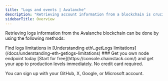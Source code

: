 ```yaml
---
title: "Logs and events | Avalanche"
description: "Retrieving account information from a blockchain is crucial for building decentralized applications. Logs methods are a powerful tool developers can use to retrieve information about smart contracts, transactions, and events on a blockchain."
sidebarTitle: Overview
---
```




Retrieving logs information from the Avalanche blockchain can be done by using the following methods:

<CardGroup>
  <Card title="eth_getLogs" href="/reference/avalanche-getlogs" icon="angle-right" horizontal />
  <Card title="eth_newFilter" href="/reference/avalanche-newfilter" icon="angle-right" horizontal />
</CardGroup>

<Info>
  Find logs limitations in [Understanding eth\_getLogs limitations](/docs/understanding-eth-getlogs-limitations)
</Info>

<Check>
  ### Get you own node endpoint today
  [Start for free](https://console.chainstack.com/) and get your app to production levels immediately. No credit card required.

  You can sign up with your GitHub, X, Google, or Microsoft account.
</Check>
